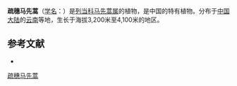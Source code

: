 {{Speciesbox
| name = 疏穗马先蒿
| status = 
| status_system = 
| image =
| genus = Pedicularis
| species = laxispica
| authority = Li
}}

'''疏穗马先蒿'''（[[学名|学名]]：{{lang|la|''Pedicularis laxispica''}}）是[[列当科|列当科]][[马先蒿属|马先蒿属]]的植物，是中国的特有植物。分布于[[中国大陆|中国大陆]]的[[云南|云南]]等地，生长于海拔3,200米至4,100米的地区。

== 参考文献 ==
<div class="references-small">
* {{FRPS|疏穗马先蒿}}
</div>
{{Taxonbar|from=Q15231133}}

[[Category:马先蒿属|疏穗马先蒿]]


{{植物小作品}}